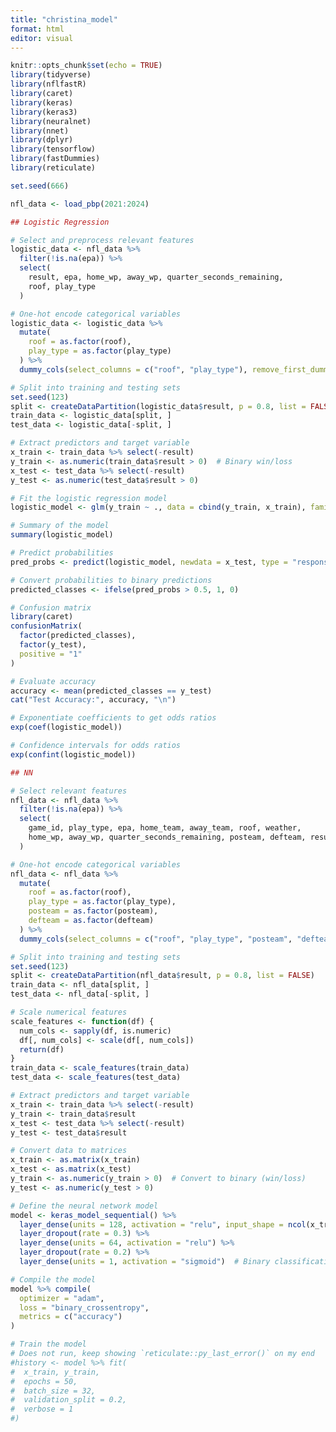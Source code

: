 ```yaml
---
title: "christina_model"
format: html
editor: visual
---
```


```r
knitr::opts_chunk$set(echo = TRUE)
library(tidyverse)
library(nflfastR)
library(caret)
library(keras)
library(keras3)
library(neuralnet)
library(nnet)
library(dplyr)
library(tensorflow)
library(fastDummies)
library(reticulate)

set.seed(666)
```

```r
nfl_data <- load_pbp(2021:2024)
```


```r
## Logistic Regression

# Select and preprocess relevant features
logistic_data <- nfl_data %>%
  filter(!is.na(epa)) %>%
  select(
    result, epa, home_wp, away_wp, quarter_seconds_remaining,
    roof, play_type
  )

# One-hot encode categorical variables
logistic_data <- logistic_data %>%
  mutate(
    roof = as.factor(roof),
    play_type = as.factor(play_type)
  ) %>%
  dummy_cols(select_columns = c("roof", "play_type"), remove_first_dummy = TRUE)

# Split into training and testing sets
set.seed(123)
split <- createDataPartition(logistic_data$result, p = 0.8, list = FALSE)
train_data <- logistic_data[split, ]
test_data <- logistic_data[-split, ]

# Extract predictors and target variable
x_train <- train_data %>% select(-result)
y_train <- as.numeric(train_data$result > 0)  # Binary win/loss
x_test <- test_data %>% select(-result)
y_test <- as.numeric(test_data$result > 0)

```

```r
# Fit the logistic regression model
logistic_model <- glm(y_train ~ ., data = cbind(y_train, x_train), family = "binomial")

# Summary of the model
summary(logistic_model)

```


```r
# Predict probabilities
pred_probs <- predict(logistic_model, newdata = x_test, type = "response")

# Convert probabilities to binary predictions
predicted_classes <- ifelse(pred_probs > 0.5, 1, 0)

# Confusion matrix
library(caret)
confusionMatrix(
  factor(predicted_classes),
  factor(y_test),
  positive = "1"
)

# Evaluate accuracy
accuracy <- mean(predicted_classes == y_test)
cat("Test Accuracy:", accuracy, "\n")

```

```r
# Exponentiate coefficients to get odds ratios
exp(coef(logistic_model))

# Confidence intervals for odds ratios
exp(confint(logistic_model))

```


```r

## NN

# Select relevant features
nfl_data <- nfl_data %>%
  filter(!is.na(epa)) %>%
  select(
    game_id, play_type, epa, home_team, away_team, roof, weather,
    home_wp, away_wp, quarter_seconds_remaining, posteam, defteam, result
  )

# One-hot encode categorical variables
nfl_data <- nfl_data %>%
  mutate(
    roof = as.factor(roof),
    play_type = as.factor(play_type),
    posteam = as.factor(posteam),
    defteam = as.factor(defteam)
  ) %>%
  dummy_cols(select_columns = c("roof", "play_type", "posteam", "defteam"))

# Split into training and testing sets
set.seed(123)
split <- createDataPartition(nfl_data$result, p = 0.8, list = FALSE)
train_data <- nfl_data[split, ]
test_data <- nfl_data[-split, ]

# Scale numerical features
scale_features <- function(df) {
  num_cols <- sapply(df, is.numeric)
  df[, num_cols] <- scale(df[, num_cols])
  return(df)
}
train_data <- scale_features(train_data)
test_data <- scale_features(test_data)

# Extract predictors and target variable
x_train <- train_data %>% select(-result)
y_train <- train_data$result
x_test <- test_data %>% select(-result)
y_test <- test_data$result

```

```r
# Convert data to matrices
x_train <- as.matrix(x_train)
x_test <- as.matrix(x_test)
y_train <- as.numeric(y_train > 0)  # Convert to binary (win/loss)
y_test <- as.numeric(y_test > 0)

# Define the neural network model
model <- keras_model_sequential() %>%
  layer_dense(units = 128, activation = "relu", input_shape = ncol(x_train)) %>%
  layer_dropout(rate = 0.3) %>%
  layer_dense(units = 64, activation = "relu") %>%
  layer_dropout(rate = 0.2) %>%
  layer_dense(units = 1, activation = "sigmoid")  # Binary classification

# Compile the model
model %>% compile(
  optimizer = "adam",
  loss = "binary_crossentropy",
  metrics = c("accuracy")
)

# Train the model
# Does not run, keep showing `reticulate::py_last_error()` on my end
#history <- model %>% fit(
#  x_train, y_train,
#  epochs = 50,
#  batch_size = 32,
#  validation_split = 0.2,
#  verbose = 1
#)

```

